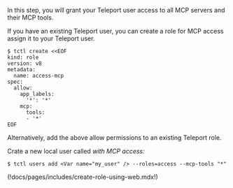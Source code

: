 In this step, you will grant your Teleport user access to all MCP servers and
their MCP tools.

<Tabs>

<TabItem label="Configure an existing user">

If you have an existing Teleport user, you can create a role for MCP access
assign it to your Teleport user.
```code
$ tctl create <<EOF
kind: role
version: v8
metadata:
  name: access-mcp
spec:
  allow:
    app_labels:
      '*': '*'
    mcp:
      tools:
      - '*'
EOF
```

Alternatively, add the above allow permissions to an existing Teleport role.

</TabItem>

<TabItem label="Create a new user">

Crate a new local user called <Var name="my_user" /> with MCP access:

```code
$ tctl users add <Var name="my_user" /> --roles=access --mcp-tools "*"
```

</TabItem>
</Tabs>


(!docs/pages/includes/create-role-using-web.mdx!)
